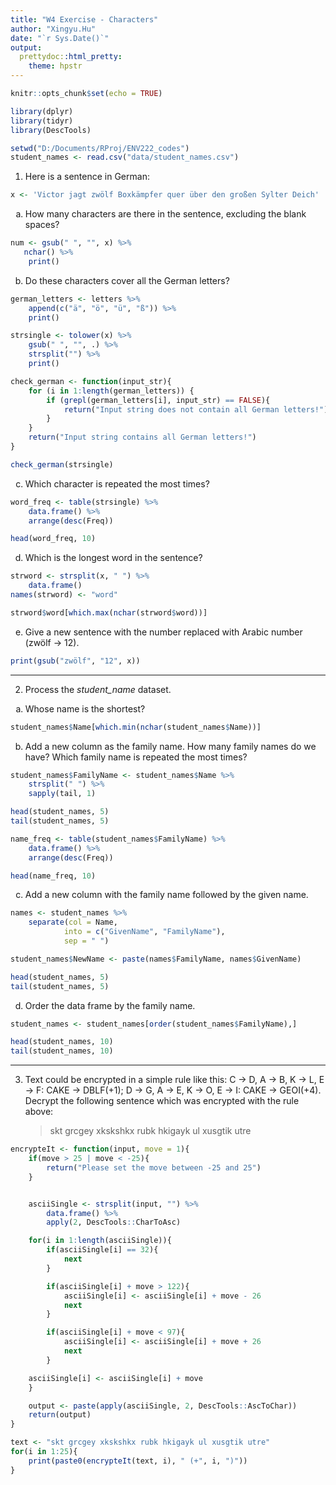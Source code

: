 ```yaml
---
title: "W4 Exercise - Characters"
author: "Xingyu.Hu"
date: "`r Sys.Date()`"
output:
  prettydoc::html_pretty:
    theme: hpstr
---
```


```r
knitr::opts_chunk$set(echo = TRUE)
```

```r
library(dplyr)
library(tidyr)
library(DescTools)

setwd("D:/Documents/RProj/ENV222_codes")
student_names <- read.csv("data/student_names.csv")
```



1. Here is a sentence in German:

```r
x <- 'Victor jagt zwölf Boxkämpfer quer über den großen Sylter Deich'
```


a. How many characters are there in the sentence, excluding the blank spaces?

```r
num <- gsub(" ", "", x) %>%
   nchar() %>% 
    print()
```

b. Do these characters cover all the German letters?

```r
german_letters <- letters %>% 
    append(c("ä", "ö", "ü", "ß")) %>% 
    print()

strsingle <- tolower(x) %>%
    gsub(" ", "", .) %>%
    strsplit("") %>%
    print()

check_german <- function(input_str){
    for (i in 1:length(german_letters)) {
        if (grepl(german_letters[i], input_str) == FALSE){
            return("Input string does not contain all German letters!")
        }
    }
    return("Input string contains all German letters!")
}

check_german(strsingle)
```

c. Which character is repeated the most times?

```r
word_freq <- table(strsingle) %>% 
    data.frame() %>%
    arrange(desc(Freq))

head(word_freq, 10)
```

d. Which is the longest word in the sentence?

```r
strword <- strsplit(x, " ") %>% 
    data.frame()
names(strword) <- "word"

strword$word[which.max(nchar(strword$word))]
```

e. Give a new sentence with the number replaced with Arabic number (zwölf -> 12).

```r
print(gsub("zwölf", "12", x))
```

---

2. Process the *student_name* dataset.

a. Whose name is the shortest?

```r
student_names$Name[which.min(nchar(student_names$Name))]
```

b. Add a new column as the family name. How many family names do we have? Which family name is repeated the most times?

```r
student_names$FamilyName <- student_names$Name %>%
    strsplit(" ") %>%
    sapply(tail, 1)

head(student_names, 5)
tail(student_names, 5)

name_freq <- table(student_names$FamilyName) %>% 
    data.frame() %>%
    arrange(desc(Freq))

head(name_freq, 10)
```

c. Add a new column with the family name followed by the given name.

```r
names <- student_names %>%
    separate(col = Name,
            into = c("GivenName", "FamilyName"),
            sep = " ")

student_names$NewName <- paste(names$FamilyName, names$GivenName)

head(student_names, 5)
tail(student_names, 5)
```

d. Order the data frame by the family name.

```r
student_names <- student_names[order(student_names$FamilyName),]

head(student_names, 10)
tail(student_names, 10)
```

---

3. Text could be encrypted in a simple rule like this: C $\rightarrow$ D, A $\rightarrow$ B, K $\rightarrow$ L, E $\rightarrow$ F: CAKE $\rightarrow$ DBLF(+1); D $\rightarrow$ G, A $\rightarrow$ E, K $\rightarrow$ O, E $\rightarrow$ I: CAKE $\rightarrow$ GEOI(+4). Decrypt the following sentence which was encrypted with the rule above:

    > skt grcgey xkskshkx rubk hkigayk ul xusgtik utre
    
```r
encrypteIt <- function(input, move = 1){
    if(move > 25 | move < -25){
        return("Please set the move between -25 and 25")
    }


    asciiSingle <- strsplit(input, "") %>%
        data.frame() %>%
        apply(2, DescTools::CharToAsc)

    for(i in 1:length(asciiSingle)){
        if(asciiSingle[i] == 32){
            next
        }

        if(asciiSingle[i] + move > 122){
            asciiSingle[i] <- asciiSingle[i] + move - 26
            next
        }

        if(asciiSingle[i] + move < 97){
            asciiSingle[i] <- asciiSingle[i] + move + 26
            next
        }

    asciiSingle[i] <- asciiSingle[i] + move
    }

    output <- paste(apply(asciiSingle, 2, DescTools::AscToChar))
    return(output)
}

text <- "skt grcgey xkskshkx rubk hkigayk ul xusgtik utre"
for(i in 1:25){
    print(paste0(encrypteIt(text, i), " (+", i, ")"))
}
```
    

